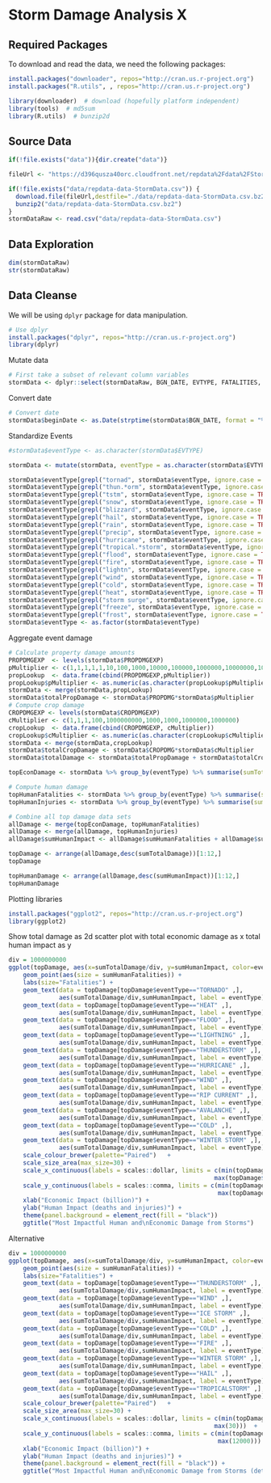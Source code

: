 # Storm Damage Analysis X

## Required Packages

To download and read the data, we need the following packages:

```R
install.packages("downloader", repos="http://cran.us.r-project.org")
install.packages("R.utils", , repos="http://cran.us.r-project.org")

library(downloader)  # download (hopefully platform independent)
library(tools)  # md5sum
library(R.utils)  # bunzip2d
```

## Source Data

```R
if(!file.exists("data")){dir.create("data")}

fileUrl <- "https://d396qusza40orc.cloudfront.net/repdata%2Fdata%2FStormData.csv.bz2"

if(!file.exists("data/repdata-data-StormData.csv")) {
  download.file(fileUrl,destfile="./data/repdata-data-StormData.csv.bz2",method="curl")
  bunzip2("data/repdata-data-StormData.csv.bz2")
}
stormDataRaw <- read.csv("data/repdata-data-StormData.csv")
```

## Data Exploration

```R
dim(stormDataRaw)
str(stormDataRaw)
```

## Data Cleanse

We will be using `dplyr` package for data manipulation.

```R
# Use dplyr
install.packages("dplyr", repos="http://cran.us.r-project.org")
library(dplyr)
```

Mutate data

```R
# First take a subset of relevant column variables
stormData <- dplyr::select(stormDataRaw, BGN_DATE, EVTYPE, FATALITIES, INJURIES, PROPDMG, PROPDMGEXP, CROPDMG, CROPDMGEXP)
```

Convert date

```R
# Convert date
stormData$beginDate <- as.Date(strptime(stormData$BGN_DATE, format = "%m/%d/%Y %H:%M:%S"))
```

Standardize Events

```R
#stormData$eventType <- as.character(stormData$EVTYPE)

stormData <- mutate(stormData, eventType = as.character(stormData$EVTYPE))

stormData$eventType[grepl("tornad", stormData$eventType, ignore.case = TRUE)]          <- "TORNADO"
stormData$eventType[grepl("thun.*orm", stormData$eventType, ignore.case = TRUE)]       <- "THUNDERSTORM"  
stormData$eventType[grepl("tstm", stormData$eventType, ignore.case = TRUE)]            <- "THUNDERSTORM"  
stormData$eventType[grepl("snow", stormData$eventType, ignore.case = TRUE)]            <- "SNOW"  
stormData$eventType[grepl("blizzard", stormData$eventType, ignore.case = TRUE)]        <- "BLIZZARD"  
stormData$eventType[grepl("hail", stormData$eventType, ignore.case = TRUE)]            <- "HAIL"  
stormData$eventType[grepl("rain", stormData$eventType, ignore.case = TRUE)]            <- "RAIN"  
stormData$eventType[grepl("precip", stormData$eventType, ignore.case = TRUE)]          <- "RAIN"  
stormData$eventType[grepl("hurricane", stormData$eventType, ignore.case = TRUE)]       <- "HURRICANE"  
stormData$eventType[grepl("tropical.*storm", stormData$eventType, ignore.case = TRUE)] <- "TROPICALSTORM"  
stormData$eventType[grepl("flood", stormData$eventType, ignore.case = TRUE)]           <- "FLOOD"  
stormData$eventType[grepl("fire", stormData$eventType, ignore.case = TRUE)]            <- "FIRE"  
stormData$eventType[grepl("lightn", stormData$eventType, ignore.case = TRUE)]          <- "LIGHTNING"  
stormData$eventType[grepl("wind", stormData$eventType, ignore.case = TRUE)]            <- "WIND"  
stormData$eventType[grepl("cold", stormData$eventType, ignore.case = TRUE)]            <- "COLD"  
stormData$eventType[grepl("heat", stormData$eventType, ignore.case = TRUE)]            <- "HEAT"  
stormData$eventType[grepl("storm surge", stormData$eventType, ignore.case = TRUE)]     <- "STORM SURGE"
stormData$eventType[grepl("freeze", stormData$eventType, ignore.case = TRUE)]          <- "FREEZE"
stormData$eventType[grepl("frost", stormData$eventType, ignore.case = TRUE)]          <- "FREEZE"
stormData$eventType <- as.factor(stormData$eventType)
```

Aggregate event damage

```R
# Calculate property damage amounts
PROPDMGEXP  <- levels(stormData$PROPDMGEXP)
pMultiplier <- c(1,1,1,1,1,10,100,1000,10000,100000,1000000,10000000,100000000,1000000000,100,100,1000,1000000,1000000)
propLookup  <- data.frame(cbind(PROPDMGEXP,pMultiplier))
propLookup$pMultiplier <- as.numeric(as.character(propLookup$pMultiplier))
stormData <- merge(stormData,propLookup)
stormData$totalPropDamage <- stormData$PROPDMG*stormData$pMultiplier
# Compute crop damage
CROPDMGEXP <- levels(stormData$CROPDMGEXP)
cMultiplier <- c(1,1,1,100,1000000000,1000,1000,1000000,1000000)        # crop damage multipliers  
cropLookup  <- data.frame(cbind(CROPDMGEXP, cMultiplier))                # cropLookup table  
cropLookup$cMultiplier <- as.numeric(as.character(cropLookup$cMultiplier))
stormData <- merge(stormData,cropLookup)
stormData$totalCropDamage <- stormData$CROPDMG*stormData$cMultiplier
stormData$totalDamage <- stormData$totalPropDamage + stormData$totalCropDamage

topEconDamage <- stormData %>% group_by(eventType) %>% summarise(sumTotalDamage=sum(totalDamage)) %>% arrange(desc(sumTotalDamage))

# Compute human damage
topHumanFatalities <- stormData %>% group_by(eventType) %>% summarise(sumHumanFatalities=sum(FATALITIES)) %>% arrange(desc(sumHumanFatalities))
topHumanInjuries <- stormData %>% group_by(eventType) %>% summarise(sumHumanInjuries=sum(INJURIES)) %>% arrange(desc(sumHumanInjuries))

# Combine all top damage data sets
allDamage <- merge(topEconDamage, topHumanFatalities)
allDamage <- merge(allDamage, topHumanInjuries)
allDamage$sumHumanImpact <- allDamage$sumHumanFatalities + allDamage$sumHumanInjuries

topDamage <- arrange(allDamage,desc(sumTotalDamage))[1:12,]
topDamage

topHumanDamage <- arrange(allDamage,desc(sumHumanImpact))[1:12,]
topHumanDamage
```

Plotting libraries

```R
install.packages("ggplot2", repos="http://cran.us.r-project.org")
library(ggplot2)
```

Show total damage as 2d scatter plot with total economic damage as x total human impact as y

```R
div = 1000000000
ggplot(topDamage, aes(x=sumTotalDamage/div, y=sumHumanImpact, color=eventType)) +  
    geom_point(aes(size = sumHumanFatalities)) +
    labs(size="Fatalities") +
    geom_text(data = topDamage[topDamage$eventType=="TORNADO" ,], 
              aes(sumTotalDamage/div,sumHumanImpact, label = eventType), hjust = -.8, vjust = 1.1) +
    geom_text(data = topDamage[topDamage$eventType=="HEAT" ,], 
              aes(sumTotalDamage/div,sumHumanImpact, label = eventType), hjust = 1.5) +
    geom_text(data = topDamage[topDamage$eventType=="FLOOD" ,], 
              aes(sumTotalDamage/div,sumHumanImpact, label = eventType), hjust = 1.5) +
    geom_text(data = topDamage[topDamage$eventType=="LIGHTNING" ,], 
              aes(sumTotalDamage/div,sumHumanImpact, label = eventType), hjust = -.3, vjust = .5) +
    geom_text(data = topDamage[topDamage$eventType=="THUNDERSTORM" ,], 
              aes(sumTotalDamage/div,sumHumanImpact, label = eventType), hjust = -.2, vjust = .5) +
    geom_text(data = topDamage[topDamage$eventType=="HURRICANE" ,],
              aes(sumTotalDamage/div,sumHumanImpact, label = eventType), hjust = -.2, vjust = .5) +
    geom_text(data = topDamage[topDamage$eventType=="WIND" ,],
              aes(sumTotalDamage/div,sumHumanImpact, label = eventType), hjust = -.5, vjust = -.5) +
    geom_text(data = topDamage[topDamage$eventType=="RIP CURRENT" ,],
              aes(sumTotalDamage/div,sumHumanImpact, label = eventType), hjust = 1, vjust = -1) +
    geom_text(data = topDamage[topDamage$eventType=="AVALANCHE" ,],
              aes(sumTotalDamage/div,sumHumanImpact, label = eventType), vjust = -.3) +
    geom_text(data = topDamage[topDamage$eventType=="COLD" ,],
              aes(sumTotalDamage/div,sumHumanImpact, label = eventType), hjust = .5, vjust = -1) +
    geom_text(data = topDamage[topDamage$eventType=="WINTER STORM" ,],
              aes(sumTotalDamage/div,sumHumanImpact, label = eventType), hjust = -.1, vjust = 2) +
    scale_colour_brewer(palette="Paired")   +
    scale_size_area(max_size=30) +
    scale_x_continuous(labels = scales::dollar, limits = c(min(topDamage$sumTotalDamage)/div,
                                                         max(topDamage$sumTotalDamage)/div))  +
    scale_y_continuous(labels = scales::comma, limits = c(min(topDamage$sumHumanImpact),
                                                          max(topDamage$sumHumanImpact)+5000)) +
    xlab("Economic Impact (billion)") +
    ylab("Human Impact (deaths and injuries)") +
    theme(panel.background = element_rect(fill = "black"))
    ggtitle("Most Impactful Human and\nEconomic Damage from Storms")
```

Alternative

```R
div = 1000000000
ggplot(topDamage, aes(x=sumTotalDamage/div, y=sumHumanImpact, color=eventType)) +  
    geom_point(aes(size = sumHumanFatalities)) +
    labs(size="Fatalities") +
    geom_text(data = topDamage[topDamage$eventType=="THUNDERSTORM" ,], 
              aes(sumTotalDamage/div,sumHumanImpact, label = eventType), hjust = -.2, vjust = .5) +
    geom_text(data = topDamage[topDamage$eventType=="WIND" ,], 
              aes(sumTotalDamage/div,sumHumanImpact, label = eventType), hjust = -.5, vjust = .5) +
    geom_text(data = topDamage[topDamage$eventType=="ICE STORM" ,],
              aes(sumTotalDamage/div,sumHumanImpact, label = eventType), hjust = -.2, vjust = .5) +
    geom_text(data = topDamage[topDamage$eventType=="COLD" ,],
              aes(sumTotalDamage/div,sumHumanImpact, label = eventType), hjust = .5, vjust = -1) +
    geom_text(data = topDamage[topDamage$eventType=="FIRE" ,],
              aes(sumTotalDamage/div,sumHumanImpact, label = eventType), hjust = -.4, vjust = .5) +
    geom_text(data = topDamage[topDamage$eventType=="WINTER STORM" ,],
              aes(sumTotalDamage/div,sumHumanImpact, label = eventType), hjust = -.1, vjust = 1.1) +
    geom_text(data = topDamage[topDamage$eventType=="HAIL" ,],
              aes(sumTotalDamage/div,sumHumanImpact, label = eventType), hjust = .5, vjust = -1) +
    geom_text(data = topDamage[topDamage$eventType=="TROPICALSTORM" ,],
              aes(sumTotalDamage/div,sumHumanImpact, label = eventType), hjust = -.2, vjust = .5) +
    scale_colour_brewer(palette="Paired")   +
    scale_size_area(max_size=30) +
    scale_x_continuous(labels = scales::dollar, limits = c(min(topDamage$sumTotalDamage)/div,
                                                         max(30)))  +
    scale_y_continuous(labels = scales::comma, limits = c(min(topDamage$sumHumanImpact),
                                                          max(12000))) +
    xlab("Economic Impact (billion)") +
    ylab("Human Impact (deaths and injuries)") +
    theme(panel.background = element_rect(fill = "black")) +
    ggtitle("Most Impactful Human and\nEconomic Damage from Storms (detail)")
```
